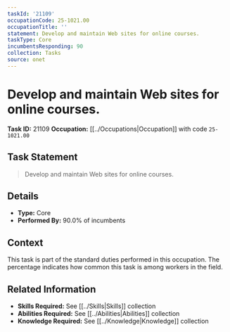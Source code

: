 ```yaml
---
taskId: '21109'
occupationCode: 25-1021.00
occupationTitle: ''
statement: Develop and maintain Web sites for online courses.
taskType: Core
incumbentsResponding: 90
collection: Tasks
source: onet
---
```

# Develop and maintain Web sites for online courses.

**Task ID:** 21109
**Occupation:** [[../Occupations|Occupation]] with code `25-1021.00`

## Task Statement

> Develop and maintain Web sites for online courses.

## Details

- **Type:** Core
- **Performed By:** 90.0% of incumbents

## Context

This task is part of the standard duties performed in this occupation. The percentage indicates how common this task is among workers in the field.

## Related Information

- **Skills Required:** See [[../Skills|Skills]] collection
- **Abilities Required:** See [[../Abilities|Abilities]] collection
- **Knowledge Required:** See [[../Knowledge|Knowledge]] collection
